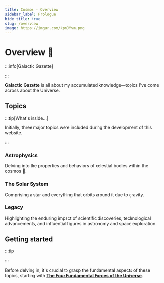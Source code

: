 ```yaml
---
title: Cosmos - Overview
sidebar_label: Prologue
hide_title: true
slug: /overview
image: https://imgur.com/kpmJYvm.png 
---
```


# Overview 🚀

:::info[Galactic Gazette]

:::

**Galactic Gazette** is all about my accumulated knowledge—topics I've come across about the Universe.

## Topics

:::tip[What's inside...]

Initially, three major topics were included during the development of this website.

:::

### Astrophysics

Delving into the properties and behaviors of celestial bodies within the cosmos 🔭. 

### The Solar System
Comprising a star and everything that orbits around it due to gravity.

### Legacy
Highlighting the enduring impact of scientific discoveries, technological advancements, and influential figures in astronomy and space exploration.


## Getting started

:::tip

:::

Before delving in, it's crucial to grasp the fundamental aspects of these topics, starting with [**The Four Fundamental Forces of the Universe**](./may-the-force.mdx).